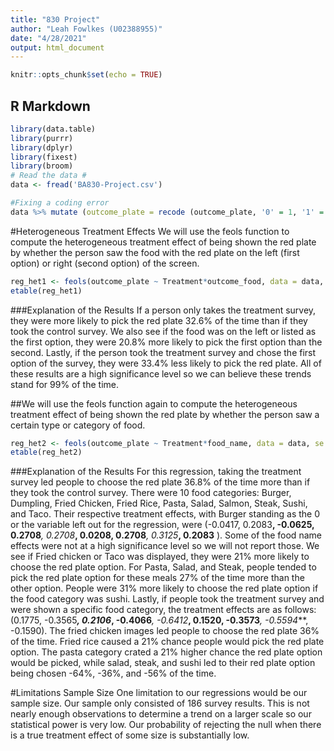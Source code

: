 ```yaml
---
title: "830 Project"
author: "Leah Fowlkes (U02388955)"
date: "4/28/2021"
output: html_document
---
```


```r
knitr::opts_chunk$set(echo = TRUE)
```

## R Markdown

```r
library(data.table)
library(purrr)
library(dplyr)
library(fixest)
library(broom)
# Read the data #
data <- fread('BA830-Project.csv')
```
```r
#Fixing a coding error
data %>% mutate (outcome_plate = recode (outcome_plate, '0' = 1, '1' = 0))
```



#Heterogeneous Treatment Effects
We will use the feols function to compute the heterogeneous treatment effect of being shown the red plate by whether the
person saw the food with the red plate on the left (first option) or right (second option) of the screen. 
```r
reg_het1 <- feols(outcome_plate ~ Treatment*outcome_food, data = data, se = 'white')
etable(reg_het1)
```

###Explanation of the Results
If a person only takes the treatment survey, they were more likely to pick the red plate 32.6% of the time than if they took the control survey. We also see if the food was on the left or listed as the first option, they were 20.8% more likely to pick the first option than the second. Lastly, if the person took the treatment survey and chose the first option of the survey, they were 33.4% less likely to pick the red plate. All of these results are a high significance level so we can believe these trends stand for 99% of the time. 



##We will use the feols function again to compute the heterogeneous treatment effect of being shown the red plate by whether the person saw a certain type or category of food. 

```r
reg_het2 <- feols(outcome_plate ~ Treatment*food_name, data = data, se = 'white')
etable(reg_het2)
```

###Explanation of the Results
For this regression, taking the treatment survey led people to choose the red plate 36.8% of the time more than if they took the control survey. There were 10 food categories: Burger, Dumpling, Fried Chicken, Fried Rice, Pasta, Salad, Salmon, Steak, Sushi, and Taco. Their respective treatment effects, with Burger standing as the 0 or the variable left out for the regression, were (-0.0417, 0.2083**, -0.0625, 0.2708***, 0.2708***, 0.0208, 0.2708***, 0.3125***, 0.2083** ).
Some of the food name effects were not at a high significance level so we will not report those. We see if Fried chicken or Taco was displayed, they were 21% more likely to choose the red plate option. For Pasta, Salad, and Steak, people tended to pick the red plate option for these meals 27% of the time more than the other option. People were 31% more likely to choose the red plate option if the food category was sushi.
Lastly, if people took the treatment survey and were shown a specific food category, the treatment effects are as follows: (0.1775, -0.3565***, 0.2106*, -0.4066***, -0.6412***, 0.1520, -0.3573***, -0.5594***, -0.1590). The fried chicken images led people to choose the red plate 36% of the time. Fried rice caused a 21% chance people would pick the red plate option. The pasta category crated a 21% higher chance the red plate option would be picked, while salad, steak, and sushi led to their red plate option being chosen -64%, -36%, and -56% of the time.  



#Limitations
Sample Size
One limitation to our regressions would be our sample size. Our sample only consisted of 186 survey results. This is not nearly enough observations to determine a trend on a larger scale so our statistical power is very low. Our probability of rejecting the null when there is a true treatment effect of some size is substantially low.



